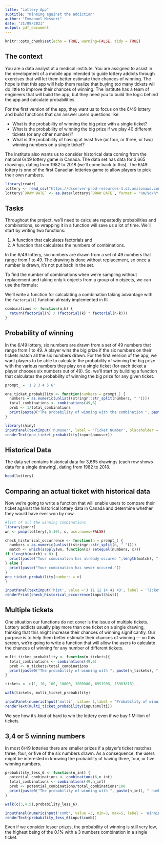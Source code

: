 ```yaml
---
title: "Lottery App"
subtitle: "Winning against the addiction"
author: "Emmanuel Messori"
date: "21/09/2021"
output: pdf_document
---
```


```r
knitr::opts_chunk$set(echo = TRUE, warning=FALSE, tidy = TRUE)
```

## The context

You are a data analyst at a medical institute. You are assigned to assist in the development of a mobile app intended to guide lottery addicts through exercises that will let them better estimate their chances of winning. The hope is that this app will help them realize that buying too many tickets will do little to improve their chances of winning. The institute has a team of engineers that will build the app, but they need you to build the logic behind the app and calculate probabilities.

For the first version of the app, they want us to focus on the 6/49 lottery and build functions that can answer users questions like:

* What is the probability of winning the big prize with a single ticket?
* What is the probability of winning the big prize if we play 40 different tickets (or any other number)?
* What is the probability of having at least five (or four, or three, or two) winning numbers on a single ticket?

The institute also wants us to consider historical data coming from the national 6/49 lottery game in Canada. The data set has data for 3,665 drawings, dating from 1982 to 2018 (we'll come back to this). The 6/49 lottery is one of the first Canadian lotteries game to allow players to pick their own numbers.

```r
library(readr)
lottery <- read_csv("https://dsserver-prod-resources-1.s3.amazonaws.com/409/649.csv", show_col_types = FALSE)
lottery$`DRAW DATE` <- as.Date(lottery$`DRAW DATE`, format = '%m/%d/%Y' )
```

## Tasks

 Throughout the project, we'll need to calculate repeatedly probabilities and combinations, so wrapping it in a function will save us a lot of time. We'll start by writing two functions:

1. A function that calculates factorials and
2. A function that calculates the numbers of combinations.

In the 6/49 lottery, six numbers are drawn from a set of 49 numbers that range from 1 to 49. The drawing is done without replacement, so once a number is drawn, it's not put back in the set.

To find the number of combinations when we're sampling without replacement and taking only k objects from a group of n objects, we can use the formula:

\begin{equation}
_nC_k = {n \choose k} =  \frac{n!}{k!(n-k)!}
\end{equation}

We'll write a function for calculating a combination taking advantage with the `factorial()` function already implemented in R:

```r
combinations <- function(n,k) {
  return(factorial(n) / (factorial(k) * factorial(n-k)))
}
```


## Probability of winning

In the 6/49 lottery, six numbers are drawn from a set of 49 numbers that range from 1 to 49. A player wins the big prize if the six numbers on their tickets match all the six numbers drawn. For the first version of the app, we want players to be able to calculate the probability of winning the big prize with the various numbers they play on a single ticket (for each ticket a player chooses six numbers out of 49). So, we'll start by building a function that calculates the probability of winning the big prize for any given ticket.

```r
prompt_ = '1 2 3 4 5 6'

one_ticket_probability <- function(numbers = prompt_) {
  numbers = as.numeric(unlist((stringr::str_split(numbers, " "))))
  total_combinations <- combinations(49,6)
  prob <- 1/total_combinations
  print(paste0("The probability of winning with the combination ", paste(numbers, collapse = " "), " is ", sprintf('%.8f', prob * 100),' %'))
}

```
```r
library(shiny)
inputPanel(textInput('numuser', label = 'Ticket Number', placeholder = 'enter 6 numbers'))
renderText(one_ticket_probability(input$numuser))
```

## Historical Data

The data set contains historical data for 3,665 drawings (each row shows data for a single drawing), dating from 1982 to 2018. 

```r
head(lottery)
```

## Comparing an actual ticket with historical data

Now we're going to write a function that will enable users to compare their ticket against the historical lottery data in Canada and determine whether they would have ever won by now.

```r
#list of all the winning combinations
library(purrr)
wn <- pmap(lottery[,5:10], c, use.names=FALSE)

check_historical_occurrence <- function(n = prompt_) {
  numbers = as.numeric(unlist((stringr::str_split(n, " "))))
  match <- which(sapply(wn, function(x) setequal(numbers, x)))
if (length(match) > 0) {
  print(paste("Your combination has already occured ",length(match), " times"))
} else {
  print(paste("Your combination has never occured."))
} 
one_ticket_probability(numbers = n)  
}

```
```r
inputPanel(textInput('hist', value ='3 11 12 14 41 43', label = 'Ticket Number', placeholder = 'enter 6 numbers'))
renderPrint(check_historical_occurrence(input$hist))
```

## Multiple tickets

One situation our functions do not cover is the issue of multiple tickets. Lottery addicts usually play more than one ticket on a single drawing, thinking that this might increase their chances of winning significantly. Our purpose is to help them better estimate their chances of winning — on this screen, we're going to write a function that will allow the users to calculate the chances of winning for any number of different tickets.

```r
multi_ticket_probability <- function(n_tickets){
  total_combinations <- combinations(49,6)
  prob <- n_tickets/total_combinations
  print(paste0("The probability of winning with ", paste(n_tickets), " tickets is ", sprintf('%.8f', prob * 100),' %'))
}

tickets <- c(1, 10, 100, 10000, 1000000, 6991908, 13983816)

walk(tickets, multi_ticket_probability)
```
```r
inputPanel(numericInput('multi', value= 1,label = 'Probability of winning with n tickets'))
renderText(multi_ticket_probability(input$multi))
```

We see how it's *kind* of hard to win the lottery even if we buy 1 Million of tickets.

## 3,4 or 5 winning numbers

In most 6/49 lotteries there are smaller prizes if a player's ticket matches three, four, or five of the six numbers drawn. As a consequence, the users might be interested in knowing the probability of having three, four, or five winning numbers.

```r
probability_less_6 <- function(n_int) {
  potential_combinations <- combinations(6,n_int)
  total_combinations <- combinations(49,n_int)
  prob <- potential_combinations/total_combinations*100
  print(paste0("The probability of winning with ", paste(n_int), " numbers is ", sprintf('%.8f', prob),' %'))
}

walk(c(3,4,5),probability_less_6)
```
```r
inputPanel(numericInput('comb', value =3, min=3, max=5, label = 'Winning probability of lesser combinations'))
renderText(probability_less_6(input$comb))
```

Even if we consider lesser prizes, the probability of winning is still very low, the highest being of the 0.1% with a 3 numbers combination in a single ticket.